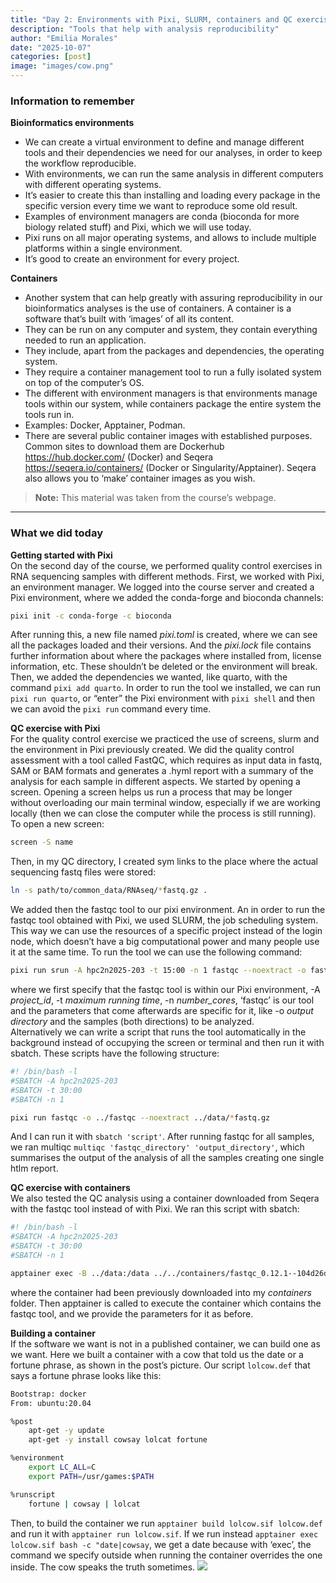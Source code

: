 ```yaml
---
title: "Day 2: Environments with Pixi, SLURM, containers and QC exercises"
description: "Tools that help with analysis reproducibility"
author: "Emilia Morales"
date: "2025-10-07"
categories: [post]
image: "images/cow.png"
---
```


### Information to remember  
**Bioinformatics environments**  

- We can create a virtual environment to define and manage different tools and their dependencies we need for our analyses, in order to keep the workflow reproducible.
- With environments, we can run the same analysis in different computers with different operating systems.
- It's easier to create this than installing and loading every package in the specific version every time we want to reproduce some old result.
- Examples of environment managers are conda (bioconda for more biology related stuff) and Pixi, which we will use today.
- Pixi runs on all major operating systems, and allows to include multiple platforms within a single environment.
- It's good to create an environment for every project.  

  
**Containers**  

- Another system that can help greatly with assuring reproducibility in our bioinformatics analyses is the use of containers. A container is a software that's built with 'images' of all its content.
- They can be run on any computer and system, they contain everything needed to run an application.
- They include, apart from the packages and dependencies, the operating system.
- They require a container management tool to run a fully isolated system on top of the computer's OS.
- The different with environment managers is that environments manage tools within our system, while containers package the entire system the tools run in.
- Examples: Docker, Apptainer, Podman.
- There are several public container images with established purposes. Common sites to download them are Dockerhub <https://hub.docker.com/> (Docker) and Seqera <https://seqera.io/containers/> (Docker or Singularity/Apptainer). Seqera also allows you to 'make' container images as you wish.  
  
> **Note:** This material was taken from the course's webpage.

---

### What we did today  
**Getting started with Pixi**  
On the second day of the course, we performed quality control exercises in RNA sequencing samples with different methods. First, we worked with Pixi, an environment manager. We logged into the course server and created a Pixi environment, where we added the conda-forge and bioconda channels:
```bash
pixi init -c conda-forge -c bioconda
```
After running this, a new file named *pixi.toml* is created, where we can see all the packages loaded and their versions. And the *pixi.lock* file contains further information about where the packages where installed from, license information, etc. These shouldn't be deleted or the environment will break.  
Then, we added the dependencies we wanted, like quarto, with the command `pixi add quarto`. In order to run the tool we installed, we can run `pixi run quarto`, or "enter" the Pixi environment with `pixi shell` and then we can avoid the `pixi run` command every time.  
  
**QC exercise with Pixi**  
For the quality control exercise we practiced the use of screens, slurm and the environment in Pixi previously created. We did the quality control assessment with a tool called FastQC, which requires as input data in fastq, SAM or BAM formats and generates a .hyml report with a summary of the analysis for each sample in different aspects. We started by opening a screen. Opening a screen helps us run a process that may be longer without overloading our main terminal window, especially if we are working locally (then we can close the computer while the process is still running). To open a new screen:
```bash
screen -S name
```
Then, in my QC directory, I created sym links to the place where the actual sequencing fastq files were stored:
```bash
ln -s path/to/common_data/RNAseq/*fastq.gz .
```
We added then the fastqc tool to our pixi environment. An in order to run the fastqc tool obtained with Pixi, we used SLURM, the job scheduling system. This way we can use the resources of a specific project instead of the login node, which doesn't have a big computational power and many people use it at the same time. To run the tool we can use the following command: 
```bash
pixi run srun -A hpc2n2025-203 -t 15:00 -n 1 fastqc --noextract -o fastqc data/sample_1.fastq.gz data/sample_2.fastq.gz 
```
where we first specify that the fastqc tool is within our Pixi environment, -A *project_id*, -t *maximum running time*, -n *number_cores*, 'fastqc' is our tool and the parameters that come afterwards are specific for it, like -o *output directory* and the samples (both directions) to be analyzed.  
Alternatively we can write a script that runs the tool automatically in the background instead of occupying the screen or terminal and then run it with sbatch. These scripts have the following structure:
```bash
#! /bin/bash -l
#SBATCH -A hpc2n2025-203
#SBATCH -t 30:00
#SBATCH -n 1

pixi run fastqc -o ../fastqc --noextract ../data/*fastq.gz
```
And I can run it with `sbatch 'script'`. After running fastqc for all samples, we ran multiqc `multiqc 'fastqc_directory' 'output_directory'`, which summarises the output of the analysis of all the samples creating one single htlm report.  

**QC exercise with containers**  
We also tested the QC analysis using a container downloaded from Seqera with the fastqc tool instead of with Pixi. We ran this script with sbatch:
```bash
#! /bin/bash -l
#SBATCH -A hpc2n2025-203
#SBATCH -t 30:00
#SBATCH -n 1

apptainer exec -B ../data:/data ../../containers/fastqc_0.12.1--104d26ddd9519960.sif* fastqc -o ../fastqc_container --noextract ../data/*fastq.gz
```
where the container had been previously downloaded into my *containers* folder. Then apptainer is called to execute the container which contains the fastqc tool, and we provide the parameters for it as before.


**Building a container**  
If the software we want is not in a published container, we can build one as we want. Here we built a container with a cow that told us the date or a fortune phrase, as shown in the post's picture. Our script `lolcow.def` that says a fortune phrase looks like this:
```bash
Bootstrap: docker
From: ubuntu:20.04

%post
    apt-get -y update
    apt-get -y install cowsay lolcat fortune

%environment
    export LC_ALL=C
    export PATH=/usr/games:$PATH

%runscript
    fortune | cowsay | lolcat    
```
Then, to build the container we run `apptainer build lolcow.sif lolcow.def` and run it with `apptainer run lolcow.sif`. If we run instead `apptainer exec lolcow.sif bash -c "date|cowsay`, we get a date because with 'exec', the command we specify outside when running the container overrides the one inside. The cow speaks the truth sometimes.
![](images/cow.png)